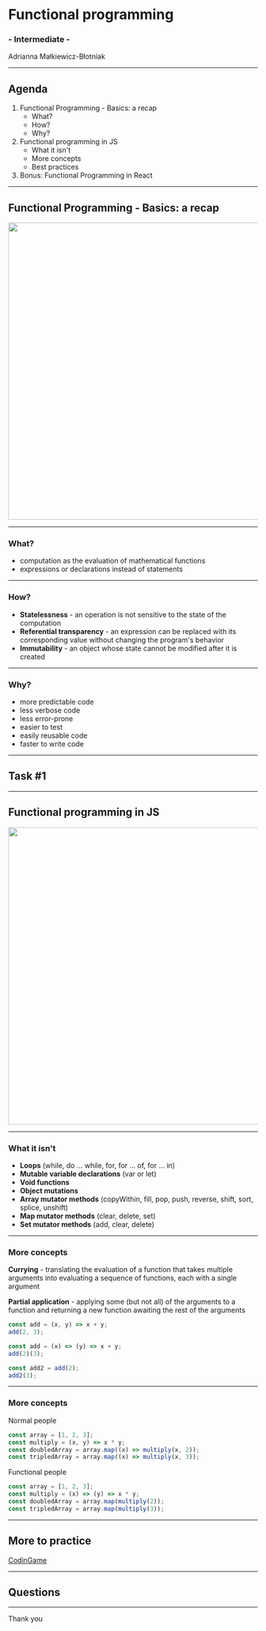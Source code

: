 



<Head>
  <title>Functional programming</title>
</Head>

# Functional programming
### - Intermediate -

Adrianna Małkiewicz-Błotniak

---

## Agenda

<ol>
  <Appear>
    <li>
        Functional Programming - Basics: a recap
        <ul>
            <li>
                What?
            </li>
            <li>
                How?
            </li>
            <li>
                Why?
            </li>
        </ul>
    </li>
    <li>
        Functional programming in JS
        <ul>
            <li>
                What it isn't
            </li>
            <li>
                More concepts
            </li>
            <li>
                Best practices
            </li>
        </ul>
    </li>
    <li>
        Bonus: Functional Programming in React
    </li>
  </Appear>
</ol>

---

## Functional Programming - Basics: a recap

<Image src="static/meme.jpg" width="auto" height="600px" />

---

### What?

<ul>
  <Appear>
    <li>
        computation as the evaluation of mathematical functions
    </li>
    <li>
        expressions or declarations instead of statements
    </li>
  </Appear>
</ul>

---

### How?

<ul>
  <Appear>
    <li>
        <b>Statelessness</b> - an operation is not sensitive to the state of the computation
    </li>
    <li>
        <b>Referential transparency</b> - an expression can be replaced with its corresponding value without changing the
        program's behavior
    </li>
    <li>
        <b>Immutability</b> - an object whose state cannot be modified after it is created
    </li>
  </Appear>
</ul>

---

### Why?

<ul>
    <Appear>
        <li>
            more predictable code
        </li>
        <li>
            less verbose code
        </li>
        <li>
            less error-prone
        </li>
        <li>
            easier to test
        </li>
        <li>
            easily reusable code
        </li>
        <li>
            faster to write code
        </li>
    </Appear>
</ul>

---

## Task #1

---

## Functional programming in JS

<Image src="static/meme3.jpeg" width="auto" height="600px" />

---

### What it isn't

<ul>
  <Appear>
            <li>
                <b>Loops</b> (while, do ... while, for, for ... of, for ... in)
            </li>
            <li>
                <b>Mutable variable declarations</b> (var or let)
            </li>
            <li>
                <b>Void functions</b>
            </li>
            <li>
                <b>Object mutations</b>
            </li>
            <li>
                <b>Array mutator methods</b> (copyWithin, fill, pop, push, reverse, shift, sort, splice, unshift)
            </li>
            <li>
                <b>Map mutator methods</b> (clear, delete, set)
            </li>
            <li>
                <b>Set mutator methods</b> (add, clear, delete)
            </li>
  </Appear>
</ul>

---

### More concepts

**Currying** - translating the evaluation of a function that takes multiple arguments into evaluating a sequence of
functions, each with a single argument

**Partial application** - applying some (but not all) of the arguments to a function and returning a new function
awaiting the rest of the arguments


<Split>
<div>

```js
const add = (x, y) => x + y;
add(2, 3);
```

</div>
<div>

```js
const add = (x) => (y) => x + y;
add(2)(3);

const add2 = add(2);
add2(3);
```

</div>
</Split>

---

### More concepts

<Split>
<div>

Normal people
```js
const array = [1, 2, 3];
const multiply = (x, y) => x * y;
const doubledArray = array.map((x) => multiply(x, 2));
const tripledArray = array.map((x) => multiply(x, 3));
```

</div>
<div>

Functional people
```js
const array = [1, 2, 3];
const multiply = (x) => (y) => x * y;
const doubledArray = array.map(multiply(2));
const tripledArray = array.map(multiply(3));
```

</div>
</Split>

---

## More to practice

[CodinGame](https://www.codingame.com/playgrounds/2980/practical-introduction-to-functional-programming-with-js)

---

## Questions

---

Thank you
